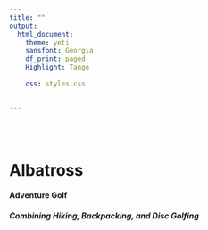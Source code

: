 ```yaml
---
title: ""
output:
  html_document:
    theme: yeti
    sansfont: Georgia
    df_print: paged
    Highlight: Tango
    
    css: styles.css


---
```


<br>
<br>

<h1>**Albatross**</h1>
<h4>**Adventure Golf**</h4>
<h6>***Combining Hiking, Backpacking, and Disc Golfing***</h6>


